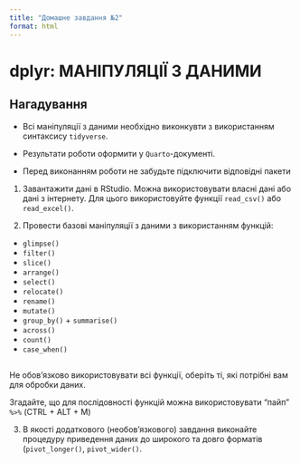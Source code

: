 ```yaml
---
title: "Домашне завдання №2"
format: html
---
```


# dplyr: МАНІПУЛЯЦІЇ З ДАНИМИ

::: {.callout-note}
## Нагадування
* Всі маніпуляції з даними необхідно виконкувти з використанням синтаксису `tidyverse`.

* Результати роботи оформити у `Quarto`-документі.

* Перед виконанням роботи не забудьте підключити відповідні пакети
:::



1. Завантажити дані в RStudio. Можна використовувати власні дані або дані з інтернету. Для цього використовуйте функції `read_csv()` або `read_excel()`.

2. Провести базові маніпуляції з даними з використанням функцій:

 * `glimpse()`
 * `filter()`
 * `slice()`
 * `arrange()`
 * `select()`
 * `relocate()`
 * `rename()`
 * `mutate()`
 * `group_by()` + `summarise()`
 * `across()`
 * `count()`
 * `case_when()`
 
::: {.callout-tip}
##
Не обов'язково використовувати всі функції, оберіть ті, які потрібні вам для обробки даних.

Згадайте, що для послідовності функцій можна використовувати "пайп" `%>%`
(CTRL + ALT + M) 
:::

3. В якості додаткового (необов'язкового) завдання виконайте процедуру приведення даних до широкого та довго форматів (`pivot_longer()`, `pivot_wider()`.
